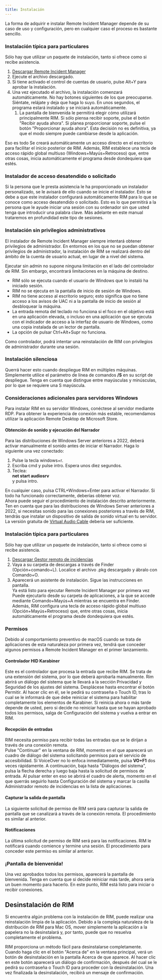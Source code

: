 ```yaml
---
title: Instalación
---
```



La forma de adquirir e instalar Remote Incident Manager depende de su caso de uso y configuración, pero en cualquier caso el proceso es bastante sencillo.
<Windows>
### Instalación típica para particulares
Sólo hay que utilizar un paquete de instalación, tanto si ofrece como si recibe asistencia.
1. [Descargar Remote Incident Manager](https://getrim.app/win)
1. Ejecute el archivo descargado.
1. Si tiene activado el control de cuentas de usuario, pulse Alt+Y para aprobar la instalación.
1. Una vez ejecutado el archivo, la instalación comenzará automáticamente. No hay botones siguientes de los que preocuparse. Siéntate, relájate y deja que haga lo suyo. En unos segundos, el programa estará instalado y se iniciará automáticamente.  
    1. La pantalla de bienvenida le permitirá elegir cómo utilizará principalmente RIM. Si sólo piensa recibir soporte, pulse el botón "Recibir ayuda ahora". Si planea proporcionar soporte, pulse el botón "Proporcionar ayuda ahora". Esta decisión no es definitiva, ya que el modo siempre puede cambiarse desde la aplicación.

Eso es todo Se creará automáticamente un acceso directo en el escritorio para facilitar el inicio posterior de RIM. Además, RIM establece una tecla de acceso rápido global multiuso (Windows+Mayús+Retroceso) que, entre otras cosas, inicia automáticamente el programa desde dondequiera que estés.
### Instalador de acceso desatendido o solicitado
Si la persona que le presta asistencia le ha proporcionado un instalador personalizado, se le avisará de ello cuando se inicie el instalador. Esto se debe a que este instalador configurará automáticamente RIM para lo que se conoce como acceso desatendido o solicitado. Esto es lo que permitirá a la persona que le ayude iniciar una sesión con su ordenador sin que usted tenga que introducir una palabra clave. Más adelante en este manual trataremos en profundidad este tipo de sesiones.

### Instalación sin privilegios administrativos

El instalador de Remote Incident Manager siempre intentará obtener privilegios de administrador. En entornos en los que no se puedan obtener privilegios de administrador, la instalación de RIM se realizará dentro del ámbito de la cuenta de usuario actual, en lugar de a nivel del sistema.

Ejecutar sin admin no supone ninguna limitación en el lado del controlador de RIM. Sin embargo, encontrará limitaciones en la máquina de destino.

* RIM sólo se ejecuta cuando el usuario de Windows que lo instaló ha iniciado sesión. 
* RIM no se ejecuta en la pantalla de inicio de sesión de Windows. 
* RIM no tiene acceso al escritorio seguro; esto significa que no tiene acceso a los avisos de UAC ni a la pantalla de inicio de sesión al desbloquear la máquina. 
* La entrada remota del teclado no funciona si el foco en el objetivo está en una aplicación elevada, o incluso en una aplicación que se ejecuta con el indicador de acceso a la interfaz de usuario de Windows, como una copia instalada de un lector de pantalla. 
* La opción de pulsar Ctrl+Alt+Supr no funciona. 

Como controlador, podrá intentar una reinstalación de RIM con privilegios de administrador durante una sesión.

### Instalación silenciosa

Querrá hacer esto cuando despliegue RIM en múltiples máquinas. Simplemente utilice el parámetro de línea de comandos **/S** en su script de despliegue. Tenga en cuenta que distingue entre mayúsculas y minúsculas, por lo que se requiere una S mayúscula.

### Consideraciones adicionales para servidores Windows

Para instalar RIM en su servidor Windows, conéctese al servidor mediante RDP. Para obtener la experiencia de conexión más estable, recomendamos utilizar la aplicación Remote Desktop de Microsoft Store.

#### Obtención de sonido y ejecución del Narrador

Para las distribuciones de Windows Server anteriores a 2022, deberá activar manualmente el sonido antes de iniciar el Narrador. Haga lo siguiente una vez conectado:
1. Pulse la tecla windows+r.
1. Escriba cmd y pulse intro. Espera unos diez segundos.
1. Teclea:  
**net start audiosrv**  
y pulsa intro.

En cualquier caso, pulsa CTRL+Windows+Enter para activar el Narrador. Si todo ha funcionado correctamente, deberías obtener voz.  
Ahora puede seguir el procedimiento de instalación descrito anteriormente.
Ten en cuenta que para las distribuciones de Windows Server anteriores a 2022, si necesitas sonido para las conexiones posteriores a través de RIM, tendrás que instalar un dispositivo de salida de sonido virtual en tu servidor. La versión gratuita de [Virtual Audio Cable](http://virtualaudiocable.org/download/software/VACSetup.exe) debería ser suficiente.
</Windows>
<MacOS>
### Instalación típica para particulares

Sólo hay que utilizar un paquete de instalación, tanto si ofrece como si recibe asistencia.
1. [Descargar Gestor remoto de incidencias](https://getrim.app/mac)
1. Vaya a su carpeta de descargas a través de Finder (Opción+comando+L). Localice el archivo .pkg descargado y ábralo con Comando+O.
1. Aparecerá un asistente de instalación. Sigue las instrucciones en pantalla.  
Ya está listo para ejecutar Remote Incident Manager por primera vez Puede ejecutarlo desde su carpeta de aplicaciones, a la que se accede mediante Comando+Mayús+A mientras se encuentra en Finder. Además, RIM configura una tecla de acceso rápido global multiuso (Opción+Mayús+Retroceso) que, entre otras cosas, inicia automáticamente el programa desde dondequiera que estés.

### Permisos

Debido al comportamiento preventivo de macOS cuando se trata de aplicaciones de esta naturaleza por primera vez, tendrá que conceder algunos permisos a Remote Incident Manager en el primer lanzamiento.

#### Controlador HID Karabiner

Este es el controlador que procesa la entrada que recibe RIM. Se trata de una extensión del sistema, por lo que deberá aprobarla manualmente. Rim abrirá un diálogo del sistema que le llevará a la sección Privacidad y Seguridad de los ajustes del sistema. Desplácese hasta encontrar el botón Permitir. Al hacer clic en él, se le pedirá su contraseña o Touch ID, tras lo cual se le informará de que debe reiniciar el sistema para habilitar completamente los elementos de Karabiner. Si reinicia ahora o más tarde depende de usted, pero si decide no reiniciar hasta que se hayan aprobado todos los permisos, salga de Configuración del sistema y vuelva a entrar en RIM.

#### Recepción de entradas

RIM necesita permiso para recibir todas las entradas que se le dirijan a través de una conexión remota.  
Pulse "Continuar" en la ventana de RIM, momento en el que aparecerá un cuadro de diálogo del sistema solicitando permisos para el servicio de accesibilidad. Si VoiceOver no lo enfoca inmediatamente, pulsa **VO+F1** dos veces rápidamente. A continuación, baja hasta "Diálogos del sistema", pulsa la flecha derecha y luego baja hasta la solicitud de permisos de entrada. Al pulsar enter en eso se abrirá el cuadro de alerta, momento en el que querrás seguirlo hasta Configuración del sistema y marcar la casilla Administrador remoto de incidencias en la lista de aplicaciones.

#### Capturar la salida de pantalla

La siguiente solicitud de permiso de RIM será para capturar la salida de pantalla que se canalizará a través de la conexión remota. El procedimiento es similar al anterior.

#### Notificaciones

La última solicitud de permiso de RIM será para las notificaciones. RIM le notificará cuando comience y termine una sesión. El procedimiento para conceder este permiso es similar al anterior.

### ¡Pantalla de bienvenida!

Una vez aprobados todos los permisos, aparecerá la pantalla de bienvenida. Tenga en cuenta que si decide reiniciar más tarde, ahora sería un buen momento para hacerlo. En este punto, RIM está listo para iniciar o recibir conexiones.

## Desinstalación de RIM

Si encuentra algún problema con la instalación de RIM, puede realizar una reinstalación limpia de la aplicación. Debido a la compleja naturaleza de la distribución de RIM para Mac OS, mover simplemente la aplicación a la papelera no la desinstalará y, por tanto, puede que no resuelva completamente el problema.

RIM proporciona un método fácil para desinstalarse completamente. Cuando haga clic en el botón "Acerca de" en la ventana principal, verá un botón de desinstalación en la pantalla Acerca de que aparece. Al hacer clic en este botón aparecerá un diálogo de confirmación, después del cual se le pedirá su contraseña o Touch ID para proceder con la desinstalación. Una vez finalizada la desinstalación, recibirá un mensaje de confirmación.
</MacOS>
